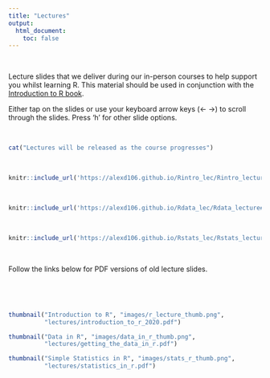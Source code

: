 ```yaml
---
title: "Lectures"
output: 
  html_document:
    toc: false
---
```


\  

Lecture slides that we deliver during our in-person courses to help support you whilst learning R. This material should be used in conjunction with the [Introduction to R book](https://alexd106.github.io/Rbook). 

Either tap on the slides or use your keyboard arrow keys (&#8592; &#8594;) to scroll through the slides. Press 'h' for other slide options.

\  

```r
cat("Lectures will be released as the course progresses")
```

\  

```r
knitr::include_url('https://alexd106.github.io/Rintro_lec/Rintro_lecture#1')
```

\  

```r
knitr::include_url('https://alexd106.github.io/Rdata_lec/Rdata_lecture#1')
```

\  

```r
knitr::include_url('https://alexd106.github.io/Rstats_lec/Rstats_lecture#1')
```

\  

Follow the links below for PDF versions of old lecture slides.

\  

\  

```r
thumbnail("Introduction to R", "images/r_lecture_thumb.png",
          "lectures/introduction_to_r_2020.pdf")
```

```r
thumbnail("Data in R", "images/data_in_r_thumb.png",
          "lectures/getting_the_data_in_r.pdf")
```

```r
thumbnail("Simple Statistics in R", "images/stats_r_thumb.png",
          "lectures/statistics_in_r.pdf")
```

\  

\  
